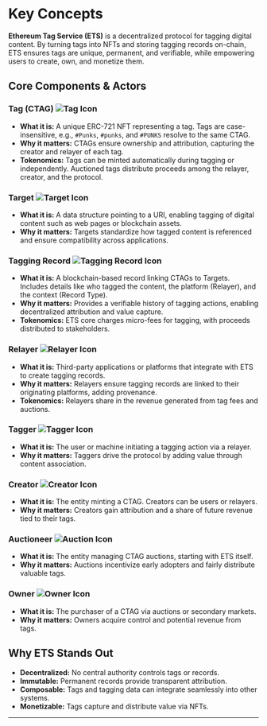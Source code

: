 # Key Concepts

**Ethereum Tag Service (ETS)** is a decentralized protocol for tagging digital content. By turning tags into NFTs and storing tagging records on-chain, ETS ensures tags are unique, permanent, and verifiable, while empowering users to create, own, and monetize them.

## Core Components & Actors

<style>
  {`
    .vocs_H3 img,
    .vocs_H3 .vocs_Anchor {
      display: inline-block;
      vertical-align: middle;
    }
  `}
</style>

### Tag (CTAG) ![Tag Icon](/icons/tag.svg)

- **What it is:** A unique ERC-721 NFT representing a tag. Tags are case-insensitive, e.g., `#Punks`, `#punks`, and `#PUNKS` resolve to the same CTAG.
- **Why it matters:** CTAGs ensure ownership and attribution, capturing the creator and relayer of each tag.
- **Tokenomics:** Tags can be minted automatically during tagging or independently. Auctioned tags distribute proceeds among the relayer, creator, and the protocol.

### Target ![Target Icon](/icons/target.svg)

- **What it is:** A data structure pointing to a URI, enabling tagging of digital content such as web pages or blockchain assets.
- **Why it matters:** Targets standardize how tagged content is referenced and ensure compatibility across applications.

### Tagging Record ![Tagging Record Icon](/icons/tagging-record.svg)

- **What it is:** A blockchain-based record linking CTAGs to Targets. Includes details like who tagged the content, the platform (Relayer), and the context (Record Type).
- **Why it matters:** Provides a verifiable history of tagging actions, enabling decentralized attribution and value capture.
- **Tokenomics:** ETS core charges micro-fees for tagging, with proceeds distributed to stakeholders.

### Relayer ![Relayer Icon](/icons/relayer.svg)

- **What it is:** Third-party applications or platforms that integrate with ETS to create tagging records.
- **Why it matters:** Relayers ensure tagging records are linked to their originating platforms, adding provenance.
- **Tokenomics:** Relayers share in the revenue generated from tag fees and auctions.

### Tagger ![Tagger Icon](/icons/users.svg)

- **What it is:** The user or machine initiating a tagging action via a relayer.
- **Why it matters:** Taggers drive the protocol by adding value through content association.

### Creator ![Creator Icon](/icons/users.svg)

- **What it is:** The entity minting a CTAG. Creators can be users or relayers.
- **Why it matters:** Creators gain attribution and a share of future revenue tied to their tags.

### Auctioneer ![Auction Icon](/icons/auction.svg)

- **What it is:** The entity managing CTAG auctions, starting with ETS itself.
- **Why it matters:** Auctions incentivize early adopters and fairly distribute valuable tags.

### Owner ![Owner Icon](/icons/users.svg)

- **What it is:** The purchaser of a CTAG via auctions or secondary markets.
- **Why it matters:** Owners acquire control and potential revenue from tags.


## Why ETS Stands Out

- **Decentralized:** No central authority controls tags or records.
- **Immutable:** Permanent records provide transparent attribution.
- **Composable:** Tags and tagging data can integrate seamlessly into other systems.
- **Monetizable:** Tags capture and distribute value via NFTs.

---
